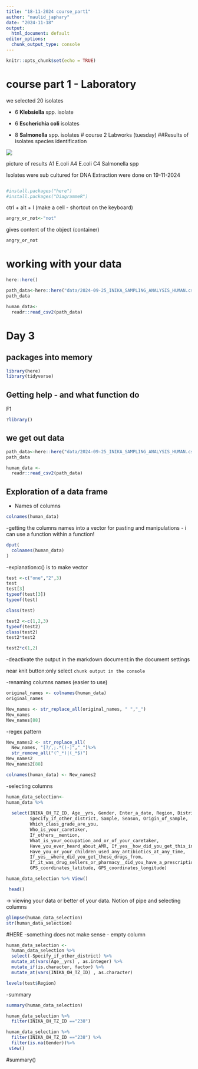 ```yaml
---
title: "18-11-2024 course_part1"
author: "maulid_japhary"
date: "2024-11-18"
output:
  html_document: default
editor_options: 
  chunk_output_type: console
---
```


```r
knitr::opts_chunk$set(echo = TRUE)
```

# course part 1 - Laboratory

we selected 20 isolates

- 6 **Klebsiella** spp. isolate

- 6 **Escherichia coli** isolates

- 8 **Salmonella** spp. isolates 
# course 2 Labworks (tuesday)
##Results of isolates species identification


![](`Files/VITECK RESULTS19_11_2024.pdf`)


picture of results
A1 E.coli
A4 E.coli
C4 Salmonella spp

Isolates were sub cultured for DNA Extraction were done on 19-11-2024
```r

```


```r

#install.packages("here")
#install.packages("DiagrammeR")
```

ctrl + alt + I (make a cell - shortcut on the keyboard)

```r
angry_or_not<-"not"
```
gives content of the object (container)
```r
angry_or_not
```




# working with your data


```r
here::here()
```


```r
path_data<-here::here("data/2024-09-25_INIKA_SAMPLING_ANALYSIS_HUMAN.csv")
path_data
```
```r
human_data<-
  readr::read_csv2(path_data)
```







# Day 3
## packages into memory
```r
library(here)
library(tidyverse)
```



## Getting help - and what function do

F1


```r
?library()
```

## we get out data
```r
path_data<-here::here("data/2024-09-25_INIKA_SAMPLING_ANALYSIS_HUMAN.csv")
path_data
```


```r
human_data <-
  readr::read_csv2(path_data)
```

## Exploration of a data frame 
- Names of columns
```r
colnames(human_data)
```

-getting the columns names into a vector for pasting and manipulations
- i can use a function within a function!
```r
dput(
  colnames(human_data)
)
```
-explanation:c() is to make vector
```r
test <-c("one","2",3)
test
test[3]
typeof(test[3])
typeof(test)

class(test)
```

```r
test2 <-c(1,2,3)
typeof(test2)
class(test2)
test2*test2
```
```r
test2*c(1,2)
```

-deactivate the output in the markdown document:in the document settings

near knit button:only select `chunk output in the console`

-renaming columns names (easier to use)

```r
original_names <- colnames(human_data)
original_names
```

```r
New_names <- str_replace_all(original_names, " ","_")
New_names
New_names[88]
```
 -regex pattern
```r
New_names2 <- str_replace_all(
  New_names, "[?/,;.*()-]","_")%>%
  str_remove_all("(^_*)|(_*$)")
New_names2
New_names2[88]
```
```r
colnames(human_data) <- New_names2
```

-selecting columns
```r
human_data_selection<-
human_data %>%
  
  select(INIKA_OH_TZ_ID, Age__yrs, Gender, Enter_a_date, Region, District, 
         Specify_if_other_district, Sample, Season, Origin_of_sample, 
         Which_class_grade_are_you, 
         Who_is_your_caretaker, 
         If_others__mention, 
         What_is_your_occupation_and_or_of_your_caretaker, 
         Have_you_ever_heard_about_AMR, If_yes__how_did_you_get_this_information, 
         Have_you_or_your_children_used_any_antibiotics_at_any_time, 
         If_yes__where_did_you_get_these_drugs_from,
         If_it_was_drug_sellers_or_pharmacy__did_you_have_a_prescription_from_the_doctor_prescriber,
         GPS_coordinates_latitude, GPS_coordinates_longitude) 

human_data_selection %>% View()

 head()
```
-> viewing your data or better of your data. Notion of pipe and selecting columns
```r
glimpse(human_data_selection)
str(human_data_selection)
```
#HERE
-something does not make sense - empty column
```r
human_data_selection <-
  human_data_selection %>%
  select(-Specify_if_other_district) %>%
  mutate_at(vars(Age__yrs) , as.integer) %>%
  mutate_if(is.character, factor) %>%
  mutate_at(vars(INIKA_OH_TZ_ID) , as.character) 
```


```r
levels(test$Region)
```
 -summary
```r
summary(human_data_selection)
```
 
```r
human_data_selection %>%
  filter(INIKA_OH_TZ_ID =="238")
```
```r
human_data_selection %>%
  filter(INIKA_OH_TZ_ID =="238") %>%
  filter(is.na(Gender))%>%
 view()
```
#summary()



